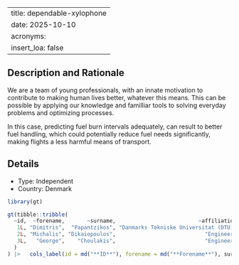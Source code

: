 
---
title: dependable-xylophone
date: 2025-10-10
acronyms:
  insert_loa: false
---

## Description and Rationale

We are a team of young professionals, with an innate motivation to contribute to making human lives better, whatever this means. This can be possible by applying our knowledge and familliar tools to solving everyday problems and optimizing processes. 

In this case, predicting fuel burn intervals adequately, can result to better fuel handling, which could potentially reduce fuel needs significantly, making flights a less harmful means of transport.

## Details

* Type: Independent
* Country: Denmark

```r
library(gt)

gt(tibble::tribble(
  ~id,  ~forename,       ~surname,                          ~affiliation,
   1L, "Dimitris",  "Papantzikos", "Danmarks Tekniske Universitat (DTU)",
   2L, "Michalis", "Dikaiopoulos",                            "Engineer",
   3L,   "George",    "Choulakis",                            "Engineer"
  )
) |>   cols_label(id = md("**ID**"), forename = md("**Forename**"), surname ~ md("**Surname**"), affiliation ~ md("**Affiliation**"))
```
